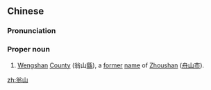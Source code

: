 ==Chinese==
{{zh-forms|[[senior]]<br>[[old]]{{nbsp}}[[man]]|[[mountain]](s)<br>[[hill]](s)<br>[[island]](s)}}
{{wikipedia|Zhoushan}}
===Pronunciation===
{{zh-pron
|m=Wēngshān
|cat=pn
}}
===Proper noun===
{{zh-proper noun}}

# {{lb|zh|historical|_|geography}} [[Wengshan]] [[county|County]] (翁山[[縣]]), a [[former]] [[name]] of [[Zhoushan]] ([[舟山]][[市]]).

[[zh:翁山]]